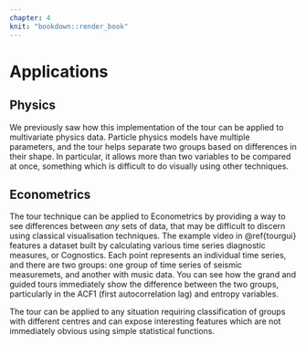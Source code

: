 ```yaml
---
chapter: 4
knit: "bookdown::render_book"
---
```


# Applications {#ch:applications}

## Physics

We previously saw how this implementation of the tour can be applied to multivariate physics data. Particle physics models have multiple parameters, and the tour helps separate two groups based on differences in their shape. In particular, it allows more than two variables to be compared at once, something which is difficult to do visually using other techniques.

## Econometrics

The tour technique can be applied to Econometrics by providing a way to see differences between _any_ sets of data, that may be difficult to discern using classical visualisation techniques. The example video in \@ref{tourgui} features a dataset built by calculating various time series diagnostic measures, or Cognostics. Each point represents an individual time series, and there are two groups: one group of time series of seismic measuremets, and another with music data. You can see how the grand and guided tours immediately show the difference between the two groups, particularly in the ACF1 (first autocorrelation lag) and entropy variables.

The tour can be applied to any situation requiring classification of groups with different centres and can expose interesting features which are not immediately obvious using simple statistical functions.